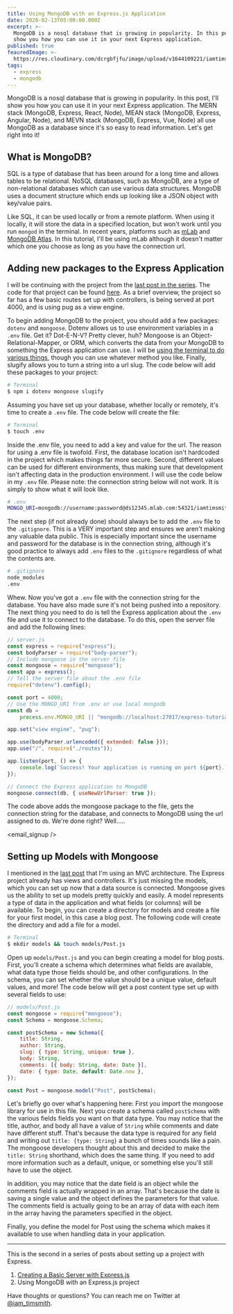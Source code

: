 ```yaml
---
title: Using MongoDB with an Express.js Application
date: 2020-02-13T05:00:00.000Z
excerpt: >-
  MongoDB is a nosql database that is growing in popularity. In this post, I'll
  show you how you can use it in your next Express application.
published: true
feauredImage: >-
  https://res.cloudinary.com/dcrgbfjfu/image/upload/v1644109221/iamtimsmith/using-mongodb-with-express-js_ml3don.jpg
tags:
  - express
  - mongodb
---
```


MongoDB is a nosql database that is growing in popularity. In this post, I'll show you how you can use it in your next Express application. The MERN stack (MongoDB, Express, React, Node), MEAN stack (MongoDB, Express, Angular, Node), and MEVN stack (MongoDB, Express, Vue, Node) all use MongoDB as a database since it's so easy to read information. Let's get right into it!

## What is MongoDB?

SQL is a type of database that has been around for a long time and allows tables to be relational. NoSQL databases, such as MongoDB, are a type of non-relational databases which can use various data structures. MongoDB uses a document structure which ends up looking like a JSON object with key/value pairs.

Like SQL, it can be used locally or from a remote platform. When using it locally, it will store the data in a specified location, but won't work until you run `mongod` in the terminal. In recent years, platforms such as [mLab](https://mlab.com/) and [MongoDB Atlas](https://www.mongodb.com/cloud/atlas). In this tutorial, I'll be using mLab although it doesn't matter which one you choose as long as you have the connection url.

<gif src="https://media.giphy.com/media/XHGAZo1d0vlSsWXEZP/giphy.mp4" caption="Whatever you think is best" width={300} />

## Adding new packages to the Express Application

I will be continuing with the project from the [last post in the series](/blog/creating-a-basic-server-with-express-js). The code for that project can be found [here](https://github.com/iamtimsmith/express-tutorials). As a brief overview, the project so far has a few basic routes set up with controllers, is being served at port 4000, and is using pug as a view engine.

To begin adding MongoDB to the project, you should add a few packages: `dotenv` and `mongoose`. Dotenv allows us to use environment variables in a `.env` file. Get it? Dot-E-N-V? Pretty clever, huh? Mongoose is an Object-Relational-Mapper, or ORM, which converts the data from your MongoDB to something the Express application can use. I will be [using the terminal to do various things](/blog/getting-started-with-the-linux-cli/), though you can use whatever method you like. Finally, slugify allows you to turn a string into a url slug. The code below will add these packages to your project:

```bash
# Terminal
$ npm i dotenv mongoose slugify
```

Assuming you have set up your database, whether locally or remotely, it's time to create a `.env` file. The code below will create the file:

```bash
# Terminal
$ touch .env
```

Inside the .env file, you need to add a key and value for the url. The reason for using a .env file is twofold. First, the database location isn't hardcoded in the project which makes things far more secure. Second, different values can be used for different environments, thus making sure that development isn't affecting data in the production environment. I will use the code below in my `.env` file. Please note: the connection string below will not work. It is simply to show what it will look like.

```bash
# .env
MONGO_URI=mongodb://username:password@ds12345.mlab.com:54321/iamtimsmith-express-tutorial
```

The next step (if not already done) should always be to add the `.env` file to the `.gitignore`. This is a VERY important step and ensures we aren't making any valuable data public. This is especially important since the username and password for the database is in the connection string, although it's good practice to always add `.env` files to the `.gitignore` regardless of what the contents are.

```bash
# .gitignore
node_modules
.env
```

Whew. Now you've got a `.env` file with the connection string for the database. You have also made sure it's not being pushed into a repository. The next thing you need to do is tell the Express application about the `.env` file and use it to connect to the database. To do this, open the server file and add the following lines:

```javascript
// server.js
const express = require("express");
const bodyParser = require("body-parser");
// Include mongoose in the server file
const mongoose = require("mongoose");
const app = express();
// Tell the server file about the .env file
require("dotenv").config();

const port = 4000;
// Use the MONGO_URI from .env or use local mongodb
const db =
	process.env.MONGO_URI || "mongodb://localhost:27017/express-tutorial";

app.set("view engine", "pug");

app.use(bodyParser.urlencoded({ extended: false }));
app.use("/", require("./routes"));

app.listen(port, () => {
	console.log(`Success! Your application is running on port ${port}.`);
});

// Connect the Express application to MongoDB
mongoose.connect(db, { useNewUrlParser: true });
```

The code above adds the mongoose package to the file, gets the connection string for the database, and connects to MongoDB using the url assigned to `db`. We're done right? Well.....

<gif src="https://media.giphy.com/media/s3d5ugcxFDApG/giphy.mp4" width={250} caption="Dwight is not impressed." />

<email_signup />

## Setting up Models with Mongoose

I mentioned in the [last post](/blog/creating-a-basic-server-with-express-js) that I'm using an MVC architecture. The Express project already has views and controllers. It's just missing the models, which you can set up now that a data source is connected. Mongoose gives us the ability to set up models pretty quickly and easily. A model represents a type of data in the application and what fields (or columns) will be available. To begin, you can create a directory for models and create a file for your first model, in this case a blog post. The following code will create the directory and add a file for a model.

```bash
# Terminal
$ mkdir models && touch models/Post.js
```

Open up `models/Post.js` and you can begin creating a model for blog posts. First, you'll create a schema which determines what fields are available, what data type those fields should be, and other configurations. In the schema, you can set whether the value should be a unique value, default values, and more! The code below will get a post content type set up with several fields to use:

```javascript
// models/Post.js
const mongoose = require("mongoose");
const Schema = mongoose.Schema;

const postSchema = new Schema({
	title: String,
	author: String,
	slug: { type: String, unique: true },
	body: String,
	comments: [{ body: String, date: Date }],
	date: { type: Date, default: Date.now },
});

const Post = mongoose.model("Post", postSchema);
```

Let's briefly go over what's happening here: First you import the mongoose library for use in this file. Next you create a schema called `postSchema` with the various fields fields you want on that data type. You may notice that the title, author, and body all have a value of `String` while comments and date have different stuff. That's because the data type is required for any field and writing out `title: {type: String}` a bunch of times sounds like a pain. The mongoose developers thought about this and decided to make the `title: String` shorthand, which does the same thing. If you need to add more information such as a default, unique, or something else you'll still have to use the object.

In addition, you may notice that the date field is an object while the comments field is actually wrapped in an array. That's because the date is saving a single value and the object defines the parameters for that value. The comments field is actually going to be an array of data with each item in the array having the parameters specified in the object.

Finally, you define the model for Post using the schema which makes it available to use when handling data in your application.

***

This is the second in a series of posts about setting up a project with Express.

1. [Creating a Basic Server with Express.js](/blog/creating-a-basic-server-with-express-js)
2. Using MongoDB with an Express.js project

Have thoughts or questions? You can reach me on Twitter at [@iam\_timsmith](https://www.twitter.com/iam_timsmith).
